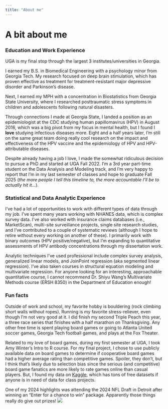 ```yaml
---
title: "About me"
---
```


# A bit about me

### Education and Work Experience

UGA is my final stop through the largest 3 institutes/universities in Georgia.

I earned my B.S. in Biomedical Engineering with a psychology minor from Georgia Tech. My research focused on deep brain stimulation, which has proven effective as treatment for treatment-resistant major depressive disorder and Parkinson's disease.

Next, I earned my MPH with a concentration in Biostatistics from Georgia State University, where I researched posttraumatic stress symptoms in children and adolescents following natural disasters.

Through connections I made at Georgia State, I landed a position as an epidemiologist at the CDC studying human papillomavirus (HPV) in August 2016, which was a big pivot from my focus in mental health, but I found I **love** studying infectious diseases more. Eight and a half years later, I'm still on the same great team doing really cool research on the impact and effectiveness of the HPV vaccine and the epidemiology of HPV and HPV-attributable diseases.

Despite already having a job I love, I made the somewhat ridiculous decision to pursue a PhD and started at UGA Fall 2022. I'm a 3rd year part-time student on the Data Analysis and Modeling track, and I'm very happy to report that I'm in my last semester of classes and hope to graduate Fall 2025 (*the more people I tell this timeline to, the more accountable I'll be to actually hit it...*).

### Statistical and Data Analytic Experience

I've had a lot of opportunities to work with different types of data through my job. I've spent many years working with NHANES data, which is complex survey data. I've also worked with insurance claims databases (i.e., MarketScan), multi-site surveillance projects, single site research studies, and I've contributed to a couple of systematic reviews (although I hope to retire without every working on another of these). I primarily work with binary outcomes (HPV positive/negative), but I'm expanding to quantitative assessments of HPV antibody concentrations through my dissertation work.

Analytic techniques I've used professional include complex survey analysis, generalized linear models, and JoinPoint regression (aka segmented linear regression). I've also taken courses in structural equation modeling and multivariate regression. For anyone looking for an interesting, approachable quantitative course, I cannot recommend Dr. Shiyu Wang's Multivariate Methods course (ERSH 8350) in the Department of Education enough!

### Fun facts

Outside of work and school, my favorite hobby is bouldering (rock climbing short walls without ropes). Running is my favorite stress-reliever, even though I'm not very good at it. I did finish my second Triple Peach this year, a three race series that finishes with a half marathon on Thanksgiving. Any other free time is spent playing board games or going to Atlanta United soccer games, Georgia Tech football games, and plays at the Fox Theater.

Related to my love of board games, during my first semester at UGA, I took Amy Winter's Intro to R course. For my final project, I chose to use publicly available data on board games to determine if cooperative board games had a higher average rating than competitive games. Spoiler, they don't, but I think that's likely due to selection bias since the serious (and competitive) board game fanatics are more likely to rate games online than casual players. But, I found my data on [Kaggle](https://www.kaggle.com/datasets), which has tons of free datasets if anyone is in need of data for class projects.

One of my 2024 highlights was attending the 2024 NFL Draft in Detroit after winning an "Enter for a chance to win" package. Apparently those things really do give out prizes! ![](C:/Users/lry9/Desktop/MADA-course/rayleenlewis-MADA-portfolio/Intro-NFLdraft.jpg)
